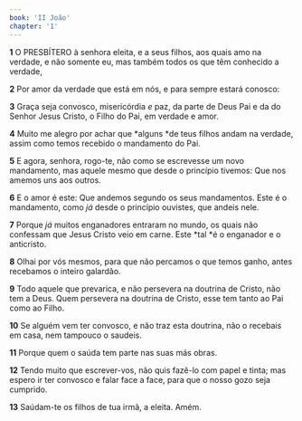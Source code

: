 ```yaml
---
book: 'II João'
chapter: '1'
---
```


**1** O PRESBÍTERO à senhora eleita, e a seus filhos, aos quais amo na verdade, e não somente eu, mas também todos os que têm conhecido a verdade,

**2** Por amor da verdade que está em nós, e para sempre estará conosco:

**3** Graça seja convosco, misericórdia _e_ paz, da parte de Deus Pai e da do Senhor Jesus Cristo, o Filho do Pai, em verdade e amor.

**4** Muito me alegro por achar que *alguns *de teus filhos andam na verdade, assim como temos recebido o mandamento do Pai.

**5** E agora, senhora, rogo-te, não como se escrevesse um novo mandamento, mas aquele mesmo que desde o princípio tivemos: Que nos amemos uns aos outros.

**6** E o amor é este: Que andemos segundo os seus mandamentos. Este é o mandamento, como _já_ desde o princípio ouvistes, que andeis nele.

**7** Porque _já_ muitos enganadores entraram no mundo, os quais não confessam que Jesus Cristo veio em carne. Este *tal *é o enganador e o anticristo.

**8** Olhai por vós mesmos, para que não percamos o que temos ganho, antes recebamos o inteiro galardão.

**9** Todo aquele que prevarica, e não persevera na doutrina de Cristo, não tem a Deus. Quem persevera na doutrina de Cristo, esse tem tanto ao Pai como ao Filho.

**10** Se alguém vem ter convosco, e não traz esta doutrina, não o recebais em casa, nem tampouco o saudeis.

**11** Porque quem o saúda tem parte nas suas más obras.

**12** Tendo muito que escrever-vos, não quis fazê-lo com papel e tinta; mas espero ir ter convosco e falar face a face, para que o nosso gozo seja cumprido.

**13** Saúdam-te os filhos de tua irmã, a eleita. Amém.
